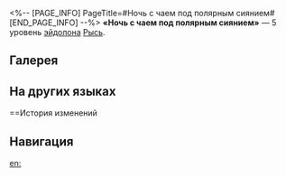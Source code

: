 <%-- [PAGE_INFO]
PageTitle=#Ночь с чаем под полярным сиянием#
[END_PAGE_INFO] --%>
{{Эйдолон Инфобокс
|Название         = Ночь с чаем под полярным сиянием
|Изображение      = Эйдолон Ночь с чаем под полярным сиянием.png
|Персонаж         = Рысь
|Уровень          = 5
|Длительность     = 
|Описание         = Уровень сверхспособности повышается на 2, максимальный уровень - 15. Уровень таланта повышается на 2, максимальный уровень - 15.
|Свойство1        = 
|Масштабирование1 = 
}}
'''«Ночь с чаем под полярным сиянием»''' — 5 уровень [[эйдолон]]а [[Рысь]].

==Галерея==
{{Галерея|position=left|captionalign=center
|Персонаж Рысь Эйдолон 5.png|Осколок Эйдолона
}}

==На других языках==
{{На других языках
|en   = Night of Aurora Tea
|zhs  = 极光红茶的新夜
|zht  = 極光紅茶的新夜
|ja   = {{Rubi|紅茶|こうちゃ}}とオーロラを{{Rubi|楽|たの}}しむ{{Rubi|夜|よる}}
|ko   = 오로라 홍차의 밤
|es   = Noche de té de la aurora
|fr   = Thé de l'aurore de minuit
|ru   = Ночь с чаем под полярным сиянием
|th   = Night of Aurora Tea
|vi   = Buổi Đêm Hồng Trà Cực Quang
|de   = Eine Nacht mit Tee und Polarlicht
|id   = Night of Aurora Tea
|pt   = Noite do Chá de Aurora
}}

==История изменений
{{История изменений|3.5}}

==Навигация==
{{Навык Навбокс|Рысь}}

[[en:]]